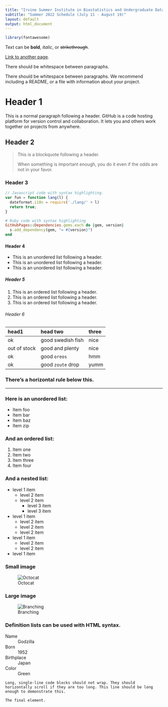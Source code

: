 ```yaml
---
title: "Irvine Summer Institute in Biostatistics and Undergraduate Data Science"
subtitle: "Summer 2022 Schedule (July 11 - August 19)"
layout: default
output: html_document
---
```


```r
library(fontawesome)
```

Text can be **bold**, _italic_, or ~~strikethrough~~.

[Link to another page](./another-page.html).

There should be whitespace between paragraphs.

There should be whitespace between paragraphs. We recommend including a README, or a file with information about your project.

# Header 1

This is a normal paragraph following a header. GitHub is a code hosting platform for version control and collaboration. It lets you and others work together on projects from anywhere.

## Header 2

> This is a blockquote following a header.
>
> When something is important enough, you do it even if the odds are not in your favor.

### Header 3

```js
// Javascript code with syntax highlighting.
var fun = function lang(l) {
  dateformat.i18n = require('./lang/' + l)
  return true;
}
```

```ruby
# Ruby code with syntax highlighting
GitHubPages::Dependencies.gems.each do |gem, version|
  s.add_dependency(gem, "= #{version}")
end
```

#### Header 4

*   This is an unordered list following a header.
*   This is an unordered list following a header.
*   This is an unordered list following a header.

##### Header 5

1.  This is an ordered list following a header.
2.  This is an ordered list following a header.
3.  This is an ordered list following a header.

###### Header 6

| head1        | head two          | three |
|:-------------|:------------------|:------|
| ok           | good swedish fish | nice  |
| out of stock | good and plenty   | nice  |
| ok           | good `oreos`      | hmm   |
| ok           | good `zoute` drop | yumm  |

### There's a horizontal rule below this.

* * *

### Here is an unordered list:

*   Item foo
*   Item bar
*   Item baz
*   Item zip

### And an ordered list:

1.  Item one
1.  Item two
1.  Item three
1.  Item four

### And a nested list:

- level 1 item
  - level 2 item
  - level 2 item
    - level 3 item
    - level 3 item
- level 1 item
  - level 2 item
  - level 2 item
  - level 2 item
- level 1 item
  - level 2 item
  - level 2 item
- level 1 item

### Small image

![Octocat](https://github.githubassets.com/images/icons/emoji/octocat.png)

### Large image

![Branching](https://guides.github.com/activities/hello-world/branching.png)


### Definition lists can be used with HTML syntax.

<dl>
<dt>Name</dt>
<dd>Godzilla</dd>
<dt>Born</dt>
<dd>1952</dd>
<dt>Birthplace</dt>
<dd>Japan</dd>
<dt>Color</dt>
<dd>Green</dd>
</dl>

```
Long, single-line code blocks should not wrap. They should horizontally scroll if they are too long. This line should be long enough to demonstrate this.
```

```
The final element.
```